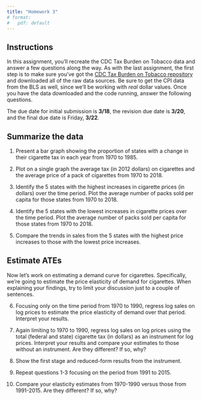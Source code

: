 ```yaml
---
title: "Homework 3"
# format:
#   pdf: default
---
```


## Instructions
In this assignment, you'll recreate the CDC Tax Burden on Tobacco data and answer a few questions along the way. As with the last assignment, the first step is to make sure you've got the [CDC Tax Burden on Tobacco repository](https://github.com/imccart/CDC-tobacco) and downloaded all of the raw data sources. Be sure to get the CPI data from the BLS as well, since we'll be working with *real* dollar values. Once you have the data downloaded and the code running, answer the following questions.

The due date for initial submission is **3/18**, the revision due date is **3/20**, and the final due date is Friday, **3/22**.

## Summarize the data

1. Present a bar graph showing the proportion of states with a change in their cigarette tax in each year from 1970 to 1985.

2. Plot on a single graph the average tax (in 2012 dollars) on cigarettes and the average price of a pack of cigarettes from 1970 to 2018.

3. Identify the 5 states with the highest increases in cigarette prices (in dollars) over the time period. Plot the average number of packs sold per capita for those states from 1970 to 2018.

4. Identify the 5 states with the lowest increases in cigarette prices over the time period. Plot the average number of packs sold per capita for those states from 1970 to 2018. 

5. Compare the trends in sales from the 5 states with the highest price increases to those with the lowest price increases.


## Estimate ATEs
Now let's work on estimating a demand curve for cigarettes. Specifically, we're going to estimate the price elasticity of demand for cigarettes. When explaining your findings, try to limit your discussion just to a couple of sentences. 

6. Focusing only on the time period from 1970 to 1990, regress log sales on log prices to estimate the price elasticity of demand over that period. Interpret your results.

7. Again limiting to 1970 to 1990, regress log sales on log prices using the total (federal and state) cigarette tax (in dollars) as an instrument for log prices. Interpret your results and compare your estimates to those without an instrument. Are they different? If so, why?

8. Show the first stage and reduced-form results from the instrument.

9. Repeat questions 1-3 focusing on the period from 1991 to 2015. 

10. Compare your elasticity estimates from 1970-1990 versus those from 1991-2015. Are they different? If so, why?
